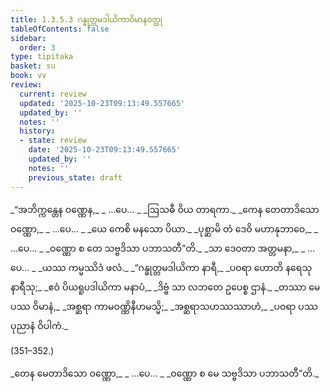 ```yaml
---
title: 1.3.5.3 ဂန္ဓုတ္တမဒါယိကာဝိမာနဝတ္ထု
tableOfContents: false
sidebar:
  order: 3
type: tipitaka
basket: su
book: vv
review:
  current: review
  updated: '2025-10-23T09:13:49.557665'
  updated_by: ''
  notes: ''
  history:
  - state: review
    date: '2025-10-23T09:13:49.557665'
    updated_by: ''
    notes: ''
    previous_state: draft
---
```



<ReviewStatus review={frontmatter.review} showDetails={true} />

<HypothesisAnnotation frontmatter={frontmatter} />

<DynamicBreadcrumb />

<Division number="345" book="vv" e="ch" v="19" p="41">

<Paragraph number="371" type="verses" book="vv">
_“အဘိက္ကန္တေန ဝဏ္ဏေန,_  
_ …ပေ… _  
_ဩသဓီ ဝိယ တာရကာ._  

</Paragraph>

</Division>
<Division number="346" book="vv" e="ch" v="19" p="41">

<Paragraph number="372" type="verses" book="vv">
_ကေန တေတာဒိသော ဝဏ္ဏော,_  
_ …ပေ… _  
_ယေ ကေစိ မနသော ပိယာ._  

</Paragraph>

</Division>
<Division number="347" book="vv" e="ch" v="19" p="41">

<Paragraph number="373" type="verses" book="vv">
_ပုစ္ဆာမိ တံ ဒေဝိ မဟာနုဘာဝေ,_  
_ …ပေ… _  
_ဝဏ္ဏော စ တေ သဗ္ဗဒိသာ ပဘာသတီ”တိ._  

</Paragraph>

</Division>
<Division number="348" book="vv" e="ch" v="19" p="41">

<Paragraph number="374" type="verses" book="vv">
_သာ ဒေဝတာ အတ္တမနာ,_  
_ …ပေ… _  
_ယဿ ကမ္မဿိဒံ ဖလံ._  

</Paragraph>

</Division>
<Division number="349" book="vv" e="ch" v="19" p="41">

<Paragraph number="375" type="verses" book="vv">
_“ဂန္ဓုတ္တမဒါယိကာ နာရီ,_  
_ပဝရာ ဟောတိ နရေသု နာရီသု;_  
_ဧဝံ ပိယရူပဒါယိကာ မနာပံ,_  
_ဒိဗ္ဗံ သာ လဘတေ ဥပေစ္စ ဌာနံ._  

</Paragraph>

</Division>
<Division number="350" book="vv" e="ch" v="19" p="41">

<Paragraph number="376" type="verses" book="vv">
_တဿာ မေ ပဿ ဝိမာနံ,_  
_အစ္ဆရာ ကာမဝဏ္ဏိနီဟမသ္မိ;_  
_အစ္ဆရာသဟဿဿာဟံ,_  
_ပဝရာ ပဿ ပုညာနံ ဝိပါကံ._  


(351–352.)
</Paragraph>

<Paragraph number="377" type="verses" book="vv">
_တေန မေတာဒိသော ဝဏ္ဏော,_  
_ …ပေ… _  
_ဝဏ္ဏော စ မေ သဗ္ဗဒိသာ ပဘာသတီ”တိ._
</Paragraph>
</Division>